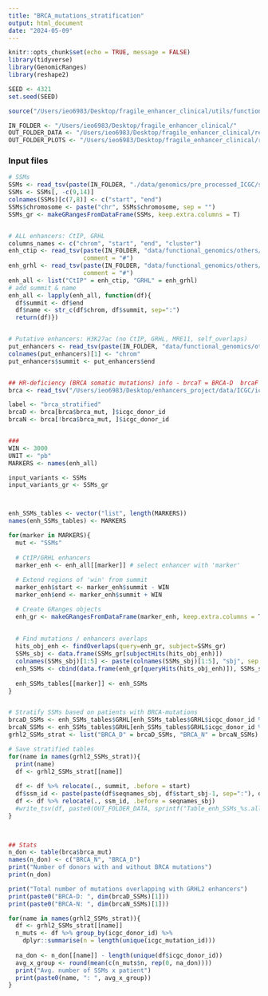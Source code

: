 ```yaml
---
title: "BRCA_mutations_stratification"
output: html_document
date: "2024-05-09"
---
```


```r
knitr::opts_chunk$set(echo = TRUE, message = FALSE)
library(tidyverse)
library(GenomicRanges)
library(reshape2)

SEED <- 4321
set.seed(SEED)

```

```r
source("/Users/ieo6983/Desktop/fragile_enhancer_clinical/utils/functions_genomics.R")

IN_FOLDER <- "/Users/ieo6983/Desktop/fragile_enhancer_clinical/"
OUT_FOLDER_DATA <- "/Users/ieo6983/Desktop/fragile_enhancer_clinical/results/ICGC/enhancers_SSMs_overlaps/data/"
OUT_FOLDER_PLOTS <- "/Users/ieo6983/Desktop/fragile_enhancer_clinical/results/ICGC/enhancers_SSMs_overlaps/plots/"

```


### Input files ###
```r
# SSMs
SSMs <- read_tsv(paste(IN_FOLDER, "./data/genomics/pre_processed_ICGC/simple_somatic_mutation.open.matching_calls.tsv", sep=""))
SSMs <- SSMs[, -c(9,14)]
colnames(SSMs)[c(7,8)] <- c("start", "end") 
SSMs$chromosome <- paste("chr", SSMs$chromosome, sep = "")
SSMs_gr <- makeGRangesFromDataFrame(SSMs, keep.extra.columns = T)


# ALL enhancers: CtIP, GRHL
columns_names <- c("chrom", "start", "end", "cluster")
enh_ctip <- read_tsv(paste(IN_FOLDER, "data/functional_genomics/others/Cluster_CtIP_Enh_All.txt", sep=""), col_names = columns_names,
                     comment = "#")
enh_grhl <- read_tsv(paste(IN_FOLDER, "data/functional_genomics/others/Cluster_GRHL_Enh_All.txt", sep=""), col_names = columns_names, 
                     comment = "#")
enh_all <- list("CtIP" = enh_ctip, "GRHL" = enh_grhl)
# add summit & name
enh_all <- lapply(enh_all, function(df){
  df$summit <- df$end
  df$name <- str_c(df$chrom, df$summit, sep=":")
  return(df)})


# Putative enhancers: H3K27ac (no CtIP, GRHL, MRE11, self_overlaps)
put_enhancers <- read_tsv(paste(IN_FOLDER, "data/functional_genomics/others/PutativeEnhnacers_MCF10A_hg19.filtered_GRHL_CtIP_MRE11_self.tsv", sep=""))
colnames(put_enhancers)[1] <- "chrom" 
put_enhancers$summit <- put_enhancers$end


## HR-deficiency (BRCA somatic mutations) info - brcaT = BRCA-D  brcaF = BRCA-N
brca <- read_tsv("/Users/ieo6983/Desktop/enhancers_project/data/ICGC/icgc_data/metadata/simple_somatic_mutations.donors_brca_mutations.tsv")

label <- "brca_stratified"
brcaD <- brca[brca$brca_mut, ]$icgc_donor_id
brcaN <- brca[!brca$brca_mut, ]$icgc_donor_id


### 
WIN <- 3000
UNIT <- "pb"
MARKERS <- names(enh_all)

```


```r
input_variants <- SSMs
input_variants_gr <- SSMs_gr



enh_SSMs_tables <- vector("list", length(MARKERS))
names(enh_SSMs_tables) <- MARKERS

for(marker in MARKERS){
  mut <- "SSMs"
  
  # CtIP/GRHL enhancers
  marker_enh <- enh_all[[marker]] # select enhancer with 'marker'
  
  # Extend regions of 'win' from summit
  marker_enh$start <- marker_enh$summit - WIN
  marker_enh$end <- marker_enh$summit + WIN

  # Create GRanges objects 
  enh_gr <- makeGRangesFromDataFrame(marker_enh, keep.extra.columns = T)
  
  
  # Find mutations / enhancers overlaps 
  hits_obj_enh <- findOverlaps(query=enh_gr, subject=SSMs_gr)
  SSMs_sbj <- data.frame(SSMs_gr[subjectHits(hits_obj_enh)])
  colnames(SSMs_sbj)[1:5] <- paste(colnames(SSMs_sbj)[1:5], "sbj", sep = "_")
  enh_SSMs <- cbind(data.frame(enh_gr[queryHits(hits_obj_enh)]), SSMs_sbj) 
  
  enh_SSMs_tables[[marker]] <- enh_SSMs
}


# Stratify SSMs based on patients with BRCA-mutations
brcaD_SSMs <- enh_SSMs_tables$GRHL[enh_SSMs_tables$GRHL$icgc_donor_id %in% brcaD, ]
brcaN_SSMs <- enh_SSMs_tables$GRHL[enh_SSMs_tables$GRHL$icgc_donor_id %in% brcaN, ]
grhl2_SSMs_strat <- list("BRCA_D" = brcaD_SSMs, "BRCA_N" = brcaN_SSMs)

# Save stratified tables
for(name in names(grhl2_SSMs_strat)){
  print(name)
  df <- grhl2_SSMs_strat[[name]]
  
  df <- df %>% relocate(., summit, .before = start) 
  df$ssm_id <- paste(paste(df$seqnames_sbj, df$start_sbj-1, sep=":"), df$end_sbj,sep="-")
  df <- df %>% relocate(., ssm_id, .before = seqnames_sbj)
  #write_tsv(df, paste0(OUT_FOLDER_DATA, sprintf("Table_enh_SSMs_%s.all_overlaps.%s%s_WIN.%s.tsv", marker, WIN, UNIT, name)))
}

    

```


```r
## Stats
n_don <- table(brca$brca_mut)
names(n_don) <- c("BRCA_N", "BRCA_D")
print("Number of donors with and without BRCA mutations")
print(n_don)

print("Total number of mutations overlapping with GRHL2 enhancers")
print(paste0("BRCA-D: ", dim(brcaD_SSMs)[1]))
print(paste0("BRCA-N: ", dim(brcaN_SSMs)[1]))

for(name in names(grhl2_SSMs_strat)){
  df <- grhl2_SSMs_strat[[name]]  
  n_muts <- df %>% group_by(icgc_donor_id) %>% 
    dplyr::summarise(n = length(unique(icgc_mutation_id)))
  
  na_don <- n_don[[name]] - length(unique(df$icgc_donor_id))
  avg_x_group <- round(mean(c(n_muts$n, rep(0, na_don))))
  print("Avg. number of SSMs x patient")
  print(paste0(name, ": ", avg_x_group))
}



```

